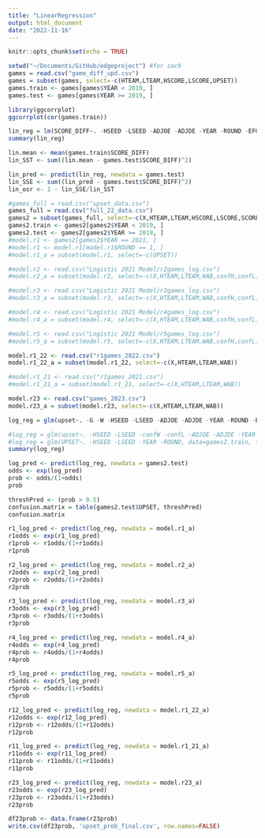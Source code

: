 ```yaml
---
title: "LinearRegression"
output: html_document
date: "2022-11-16"
---
```


```r
knitr::opts_chunk$set(echo = TRUE)
```

```r
setwd("~/Documents/GitHub/edgeproject") #for zach
games = read.csv("game_diff_upd.csv")
games = subset(games, select=-c(HTEAM,LTEAM,HSCORE,LSCORE,UPSET))
games.train <- games[games$YEAR < 2019, ]
games.test <- games[games$YEAR >= 2019, ]
```

```r
library(ggcorrplot)
ggcorrplot(cor(games.train))
```

```r
lin_reg = lm(SCORE_DIFF~. -HSEED -LSEED -ADJOE -ADJDE -YEAR -ROUND -EFG_D -EFG_O -BARTHAG, data=games.train)
summary(lin_reg)
```

```r
lin.mean <- mean(games.train$SCORE_DIFF)
lin_SST <- sum((lin.mean - games.test$SCORE_DIFF)^2)

lin_pred <- predict(lin_reg, newdata = games.test)
lin_SSE <- sum((lin_pred - games.test$SCORE_DIFF)^2)
lin_osr <- 1 - lin_SSE/lin_SST


```

```r
#games_full = read.csv("upset_data.csv")
games_full = read.csv("full_22_data.csv")
games2 = subset(games_full, select=-c(X,HTEAM,LTEAM,HSCORE,LSCORE,SCORE_DIFF,confW,confL,WAB))
games2.train <- games2[games2$YEAR < 2019, ]
games2.test <- games2[games2$YEAR >= 2019, ]
#model.r1 <- games2[games2$YEAR == 2021, ]
#model.r1 <- model.r1[model.r1$ROUND == 1, ]
#model.r1_a = subset(model.r1, select=-c(UPSET))

#model.r2 <- read.csv("Logistic 2021 Model/r2games_log.csv")
#model.r2_a = subset(model.r2, select=-c(X,HTEAM,LTEAM,WAB,confH,confL))

#model.r3 <- read.csv("Logistic 2021 Model/r3games_log.csv")
#model.r3_a = subset(model.r3, select=-c(X,HTEAM,LTEAM,WAB,confH,confL))

#model.r4 <- read.csv("Logistic 2021 Model/r4games_log.csv")
#model.r4_a = subset(model.r4, select=-c(X,HTEAM,LTEAM,WAB,confH,confL))

#model.r5 <- read.csv("Logistic 2021 Model/r5games_log.csv")
#model.r5_a = subset(model.r5, select=-c(X,HTEAM,LTEAM,WAB,confH,confL))

model.r1_22 <- read.csv("r1games_2022.csv")
model.r1_22_a = subset(model.r1_22, select=-c(X,HTEAM,LTEAM,WAB))

#model.r1_21 <- read.csv("r1games_2021.csv")
#model.r1_21_a = subset(model.r1_21, select=-c(X,HTEAM,LTEAM,WAB))

model.r23 <- read.csv("games_2023.csv")
model.r23_a = subset(model.r23, select=-c(X,HTEAM,LTEAM,WAB))
```

```r
log_reg = glm(upset~. -G -W -HSEED -LSEED -ADJOE -ADJDE -YEAR -ROUND -EFG_D -EFG_O -BARTHAG, data=games2, family="binomial")

#log_reg = glm(upset~. -HSEED -LSEED -confW -confL -ADJOE -ADJDE -YEAR -ROUND -EFG_D -EFG_O -BARTHAG, data=games2, family="binomial")
#log_reg = glm(UPSET~. -HSEED -LSEED -YEAR -ROUND, data=games2.train, family="binomial")
summary(log_reg)
```

```r
log_pred <- predict(log_reg, newdata = games2.test)
odds <- exp(log_pred)
prob <- odds/(1+odds)
prob
```

```r
threshPred <- (prob > 0.5)
confusion.matrix = table(games2.test$UPSET, threshPred)
confusion.matrix
```

```r
r1_log_pred <- predict(log_reg, newdata = model.r1_a)
r1odds <- exp(r1_log_pred)
r1prob <- r1odds/(1+r1odds)
r1prob
```


```r
r2_log_pred <- predict(log_reg, newdata = model.r2_a)
r2odds <- exp(r2_log_pred)
r2prob <- r2odds/(1+r2odds)
r2prob
```

```r
r3_log_pred <- predict(log_reg, newdata = model.r3_a)
r3odds <- exp(r3_log_pred)
r3prob <- r3odds/(1+r3odds)
r3prob
```

```r
r4_log_pred <- predict(log_reg, newdata = model.r4_a)
r4odds <- exp(r4_log_pred)
r4prob <- r4odds/(1+r4odds)
r4prob
```

```r
r5_log_pred <- predict(log_reg, newdata = model.r5_a)
r5odds <- exp(r5_log_pred)
r5prob <- r5odds/(1+r5odds)
r5prob
```

```r
r12_log_pred <- predict(log_reg, newdata = model.r1_22_a)
r12odds <- exp(r12_log_pred)
r12prob <- r12odds/(1+r12odds)
r12prob
```

```r
r11_log_pred <- predict(log_reg, newdata = model.r1_21_a)
r11odds <- exp(r11_log_pred)
r11prob <- r11odds/(1+r11odds)
r11prob
```

```r
r23_log_pred <- predict(log_reg, newdata = model.r23_a)
r23odds <- exp(r23_log_pred)
r23prob <- r23odds/(1+r23odds)
r23prob
```

```r
df23prob <- data.frame(r23prob) 
write.csv(df23prob, 'upset_prob_final.csv', row.names=FALSE)
```